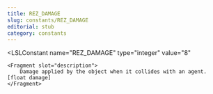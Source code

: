 ```yaml
---
title: REZ_DAMAGE
slug: constants/REZ_DAMAGE
editorial: stub
category: constants
---
```


<LSLConstant
	name="REZ_DAMAGE"
	type="integer"
	value="8"
>
	<Fragment slot="description">
		Damage applied by the object when it collides with an agent. [float damage]
	</Fragment>
</LSLConstant>
